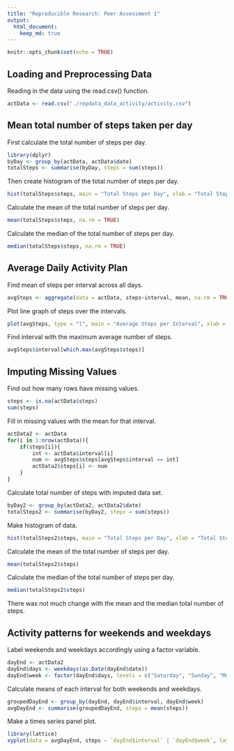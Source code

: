 ```yaml
---
title: "Reproducible Research: Peer Assessment 1"
output: 
  html_document:
    keep_md: true
---
```


```r
knitr::opts_chunk$set(echo = TRUE)
```

## Loading and Preprocessing Data

Reading in the data using the read.csv() function.

```r
actData <- read.csv("./repdata_data_activity/activity.csv")
```


## Mean total number of steps taken per day

First calculate the total number of steps per day.

```r
library(dplyr)
byDay <- group_by(actData, actData$date)
totalSteps <- summarise(byDay, steps = sum(steps))
```

Then create histogram of the total number of steps per day.

```r
hist(totalSteps$steps, main = "Total Steps per Day", xlab = "Total Steps", col = "purple", breaks = 10)
```

Calculate the mean of the total number of steps per day.

```r
mean(totalSteps$steps, na.rm = TRUE)
```

Calculate the median of the total number of steps per day.

```r
median(totalSteps$steps, na.rm = TRUE)
```


## Average Daily Activity Plan

Find mean of steps per interval across all days.

```r
avgSteps <- aggregate(data = actData, steps~interval, mean, na.rm = TRUE)
```

Plot line graph of steps over the intervals.

```r
plot(avgSteps, type = "l", main = "Average Steps per Interval", xlab = "Interval", ylab = "Average Steps")
```

Find interval with the maximum average number of steps.

```r
avgSteps$interval[which.max(avgSteps$steps)]
```


## Imputing Missing Values

Find out how many rows have missing values.

```r
steps <- is.na(actData$steps)
sum(steps)
```

Fill in missing values with the mean for that interval.

```r
actData2 <- actData
for(i in 1:nrow(actData)){
    if(steps[i]){
        int <- actData$interval[i]
        num <- avgSteps$steps[avgSteps$interval == int]
        actData2$steps[i] <- num
    }
}
```

Calculate total number of steps with imputed data set.

```r
byDay2 <- group_by(actData2, actData2$date)
totalSteps2 <- summarise(byDay2, steps = sum(steps))
```

Make histogram of data.

```r
hist(totalSteps2$steps, main = "Total Steps per Day", xlab = "Total Steps", col = "green", breaks = 10)
```

Calculate the mean of the total number of steps per day.

```r
mean(totalSteps2$steps)
```

Calculate the median of the total number of steps per day.

```r
median(totalSteps2$steps)
```

There was not much change with the mean and the median total number of steps.


## Activity patterns for weekends and weekdays

Label weekends and weekdays accordingly using a factor variable.

```r
dayEnd <- actData2
dayEnd$days <- weekdays(as.Date(dayEnd$date))
dayEnd$week <- factor(dayEnd$days, levels = c("Saturday", "Sunday", "Monday", "Tuesday", "Wednesday", "Thursday", "Friday"), labels = c("weekend", "weekend", "weekday", "weekday", "weekday", "weekday", "weekday"))
```

Calculate means of each interval for both weekends and weekdays.

```r
groupedDayEnd <- group_by(dayEnd, dayEnd$interval, dayEnd$week)
avgDayEnd <- summarise(groupedDayEnd, steps = mean(steps))
```

Make a times series panel plot.

```r
library(lattice)
xyplot(data = avgDayEnd, steps ~ `dayEnd$interval` | `dayEnd$week`, layout = c(1, 2), type = "l", xlab = "Interval", ylab = "Number of steps")
```